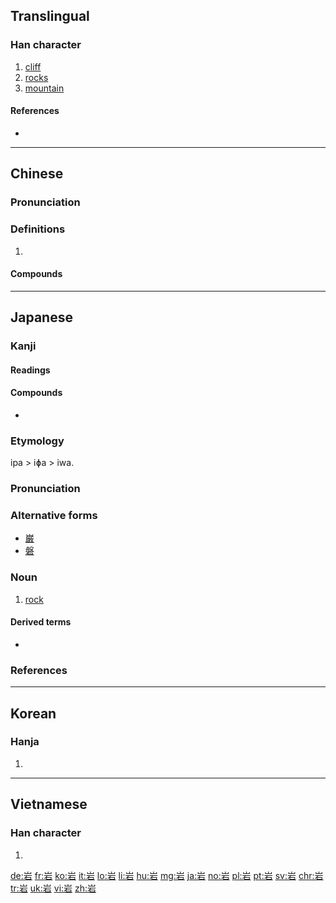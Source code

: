 {{also|巖|礹|巗|碞|嵒|嵓}}
==Translingual==

===Han character===
{{Han char|rn=46|rad=山|as=05|sn=8|four=22601|canj=UMR|ids=⿱山石}}

# [[cliff]]
# [[rock]]s
# [[mountain]]

====References====
* {{Han ref|kx=0309.190|dkj=07985|dj=0609.130|hdz=10766.070|uh=5CA9|ud=23721|bh=A9A5|bd=43429}}

----

==Chinese==
{{zh-forms}}

===Pronunciation===
{{zh-pron
|m=yán,lǐng
|c=ngaam4
|mn=gâm/giâm
|mc=y
|oc=y
|ma=
|cat=n
}}

===Definitions===
{{zh-hanzi}}

# {{rfdef|lang=zh}}

====Compounds====
{{der3
| {{zh-l|岩壁}}
| {{zh-l|岩層}}
| {{zh-l|岩洞}}
| {{zh-l|岩畫}}
| {{zh-l|岩漿|tr=yánjiàng}}
| {{zh-l|岩石}}
| {{zh-l|岩石圈}}
| {{zh-l|岩穴}}
| {{zh-l|岩崖}}
| {{zh-l|岩鹽}}
| {{zh-l|熔岩|tr=róngyán}}
}}

----

==Japanese==

===Kanji===
{{ja-kanji|grade=2|rs=山05}}

====Readings====
{{ja-readings
|goon=[[げん]] (gen) {{qualifier|non-[[w:Jōyō kanji|Jōyō]] reading}}
|kanon=[[がん]] (gan)|kun=[[いわ]] (iwa) < [[いは]] (iha)}}

====Compounds====
{{der-top|Compounds}}
* {{ja-r|岩漿|がんしょう|gloss=[[magma]]}}
{{der-bottom}}

===Etymology===
{{ja-kanjitab|いわ|yomi=k}}
ipa > iɸa > iwa.

===Pronunciation===
{{ja-pron|yomi=k|いわ|acc=2|acc_ref=DJR}}

===Alternative forms===
* [[巌]]
* [[磐]]

===Noun===
{{ja-noun|いわ|hhira=いは}}

# [[rock]]

====Derived terms====
{{der-top}}
* {{ja-r|巌|いわお}}
{{der-bottom}}

===References===
<references/>

----

==Korean==

===Hanja===
{{ko-hanja|hangeul=암|rv=am|mr=am}}

# {{defn|lang=ko|sort=山05}}

----

==Vietnamese==

===Han character===
{{vi-hantu|[[nham]], [[nhàm]], [[nhem]]|rs=山05}}

# {{defn|lang=vi|sort=山05}}

[[de:岩]]
[[fr:岩]]
[[ko:岩]]
[[it:岩]]
[[lo:岩]]
[[li:岩]]
[[hu:岩]]
[[mg:岩]]
[[ja:岩]]
[[no:岩]]
[[pl:岩]]
[[pt:岩]]
[[sv:岩]]
[[chr:岩]]
[[tr:岩]]
[[uk:岩]]
[[vi:岩]]
[[zh:岩]]